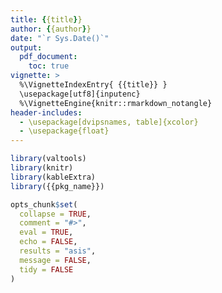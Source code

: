 ```yaml
---
title: {{title}}
author: {{author}}
date: "`r Sys.Date()`"
output:
  pdf_document:
    toc: true
vignette: >
  %\VignetteIndexEntry{ {{title}} }
  \usepackage[utf8]{inputenc}
  %\VignetteEngine{knitr::rmarkdown_notangle}
header-includes:
  - \usepackage[dvipsnames, table]{xcolor}
  - \usepackage{float}
---
```


```r
library(valtools)
library(knitr)
library(kableExtra)
library({{pkg_name}})

opts_chunk$set(
  collapse = TRUE,
  comment = "#>",
  eval = TRUE,
  echo = FALSE,
  results = "asis",
  message = FALSE,
  tidy = FALSE
)
```
